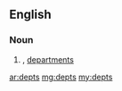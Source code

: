 {{also|depts.}}
==English==

===Noun===
{{head|en|plural}}

# {{plural of|dept|lang=en|nocat=1}}, [[departments]]

[[ar:depts]]
[[mg:depts]]
[[my:depts]]